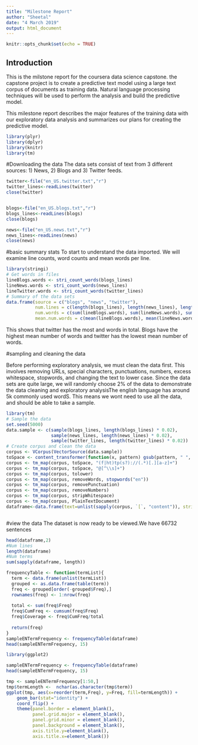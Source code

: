 ```yaml
---
title: "Milestone Report"
author: "Sheetal"
date: "4 March 2019"
output: html_document
---
```


```r
knitr::opts_chunk$set(echo = TRUE)
```

## Introduction

This is the milstone report for the coursera data science capstone. the capstone project is to create a predictive text model using a large text corpus of documents as training data. Natural language processing techniques will be used to perform the analysis and build the predictive model.

This milestone report describes the major features of the training data with our exploratory data analysis and summarizes our plans for creating the predictive model.

```r
library(plyr)
library(dplyr)
library(knitr)
library(tm)

``` 

#Downloading the data
The data sets consist of text from 3 different sources: 1) News, 2) Blogs and 3) Twitter feeds. 

```r

twitter<-file("en_US.twitter.txt","r")
twitter_lines<-readLines(twitter)
close(twitter)


blogs<-file("en_US.blogs.txt","r")
blogs_lines<-readLines(blogs)
close(blogs)

news<-file("en_US.news.txt","r")
news_lines<-readLines(news)
close(news)


```
#basic summary stats
To start to understand the data imported. We will examine line counts, word counts and mean words per line.


```r
library(stringi)
# Get words in files
lineBlogs.words <- stri_count_words(blogs_lines)
lineNews.words <- stri_count_words(news_lines)
lineTwitter.words <- stri_count_words(twitter_lines)
# Summary of the data sets
data.frame(source = c("blogs", "news", "twitter"),
           num.lines = c(length(blogs_lines), length(news_lines), length(twitter_lines)),
           num.words = c(sum(lineBlogs.words), sum(lineNews.words), sum(lineTwitter.words)),
           mean.num.words = c(mean(lineBlogs.words), mean(lineNews.words), mean(lineTwitter.words)))
```

This shows that twitter has the most and words in total. Blogs have the highest mean number of words and twitter has the lowest mean number of words.


#sampling and cleaning the data

Before performing exploratory analysis, we must clean the data first. This involves removing URLs, special characters, punctuations, numbers, excess whitespace, stopwords, and changing the text to lower case. Since the data sets are quite large, we will randomly choose 2% of the data to demonstrate the data cleaning and exploratory analysisThe english language has around 5k commonly used wordS. This means we wont need to use all the data, and should be able to take a sample.


```r
library(tm)
# Sample the data
set.seed(5000)
data.sample <- c(sample(blogs_lines, length(blogs_lines) * 0.02),
                 sample(news_lines, length(news_lines) * 0.02),
                 sample(twitter_lines, length(twitter_lines) * 0.02))
# Create corpus and clean the data
corpus <- VCorpus(VectorSource(data.sample))
toSpace <- content_transformer(function(x, pattern) gsub(pattern, " ", x))
corpus <- tm_map(corpus, toSpace, "(f|ht)tp(s?)://(.*)[.][a-z]+")
corpus <- tm_map(corpus, toSpace, "@[^\\s]+")
corpus <- tm_map(corpus, tolower)
corpus <- tm_map(corpus, removeWords, stopwords("en"))
corpus <- tm_map(corpus, removePunctuation)
corpus <- tm_map(corpus, removeNumbers)
corpus <- tm_map(corpus, stripWhitespace)
corpus <- tm_map(corpus, PlainTextDocument)
dataframe<-data.frame(text=unlist(sapply(corpus, `[`, "content")), stringsAsFactors=FALSE)



```

#view the data
The dataset is now ready to be viewed.We have 66732 sentences
```r
head(dataframe,2)
#Num lines
length(dataframe)
#Num terms
sum(sapply(dataframe, length))
```


```r
frequencyTable <- function(termList){
  term <- data.frame(unlist(termList))
  grouped <- as.data.frame(table(term))
  freq <- grouped[order(-grouped$Freq),]
  rownames(freq) <- 1:nrow(freq)
  
  total <- sum(freq$Freq)
  freq$CumFreq <- cumsum(freq$Freq)
  freq$Coverage <- freq$CumFreq/total
  
  return(freq)
}
sampleENTermFrequency <- frequencyTable(dataframe)
head(sampleENTermFrequency, 15)  

library(ggplot2)

sampleENTermFrequency <- frequencyTable(dataframe)
head(sampleENTermFrequency, 15)  

tmp <- sampleENTermFrequency[1:50,]
tmp$termLength <-  nchar(as.character(tmp$term))
ggplot(tmp, aes(x=reorder(term,Freq), y=Freq, fill=termLength)) +
    geom_bar(stat="identity") +
    coord_flip() + 
    theme(panel.border = element_blank(), 
          panel.grid.major = element_blank(),
          panel.grid.minor = element_blank(), 
          panel.background = element_blank(),
          axis.title.y=element_blank(),
          axis.title.x=element_blank())
```



